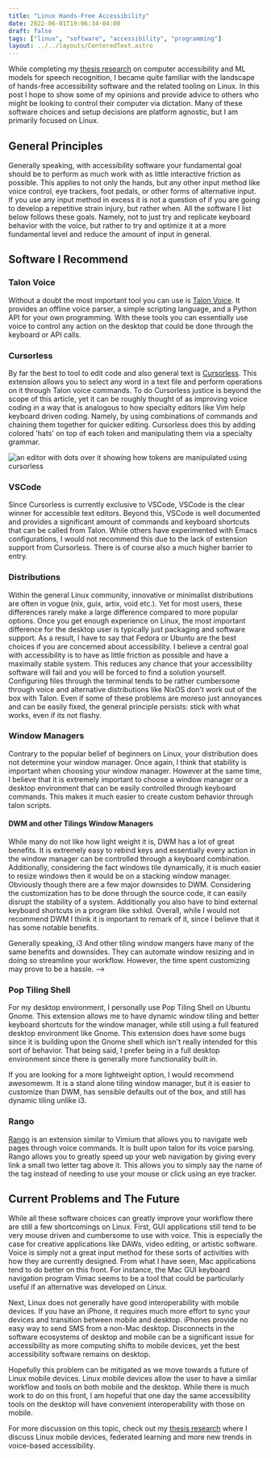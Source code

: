 ```yaml
---
title: "Linux Hands-Free Accessibility"
date: 2022-06-01T19:06:34-04:00
draft: false
tags: ["linux", "software", "accessibility", "programming"]
layout: ../../layouts/CenteredText.astro
---
```


While completing my [thesis research](https://github.com/c-loftus/princeton-Thesis) on computer accessibility and ML models for speech recognition, I became quite familiar with the landscape of hands-free accessibility software and the related tooling on Linux. In this post I hope to show some of my opinions and provide advice to others who might be looking to control their computer via dictation. Many of these software choices and setup decisions are platform agnostic, but I am primarily focused on Linux.

## General Principles

Generally speaking, with accessibility software your fundamental goal should be to perform as much work with as little interactive friction as possible. This applies to not only the hands, but any other input method like voice control, eye trackers, foot pedals, or other forms of alternative input. If you use any input method in excess it is not a question of if you are going to develop a repetitive strain injury, but rather when. All the software I list below follows these goals. Namely, not to just try and replicate keyboard behavior with the voice, but rather to try and optimize it at a more fundamental level and reduce the amount of input in general.

## Software I Recommend

### Talon Voice

Without a doubt the most important tool you can use is [Talon Voice](https://talonvoice.com/). It provides an offline voice parser, a simple scripting language, and a Python API for your own programming. With these tools you can essentially use voice to control any action on the desktop that could be done through the keyboard or API calls.

### Cursorless

By far the best to tool to edit code and also general text is [Cursorless](https://github.com/cursorless-dev/cursorless). This extension allows you to select any word in a text file and perform operations on it through Talon voice commands. To do Cursorless justice is beyond the scope of this article, yet it can be roughly thought of as improving voice coding in a way that is analogous to how specialty editors like Vim help keyboard driven coding. Namely, by using combinations of commands and chaining them together for quicker editing. Cursorless does this by adding colored 'hats' on top of each token and manipulating them via a specialty grammar.

![an editor with dots over it showing how tokens are manipulated using cursorless](https://www.cursorless.org/docs/assets/images/tryWrapFine-9655118ff42de230357781ce5691079c.gif)

### VSCode

Since Cursorless is currently exclusive to VSCode, VSCode is the clear winner for accessible text editors. Beyond this, VSCode is well documented and provides a significant amount of commands and keyboard shortcuts that can be called from Talon. While others have experimented with Emacs configurations, I would not recommend this due to the lack of extension support from Cursorless. There is of course also a much higher barrier to entry.

### Distributions

Within the general Linux community, innovative or minimalist distributions are often in vogue (nix, guix, artix, void etc.). Yet for most users, these differences rarely make a large difference compared to more popular options. Once you get enough experience on Linux, the most important difference for the desktop user is typically just packaging and software support. As a result, I have to say that Fedora or Ubuntu are the best choices if you are concerned about accessibility. I believe a central goal with accessibility is to have as little friction as possible and have a maximally stable system. This reduces any chance that your accessibility software will fail and you will be forced to find a solution yourself. Configuring files through the terminal tends to be rather cumbersome through voice and alternative distributions like NixOS don't work out of the box with Talon. Even if some of these problems are moreso just annoyances and can be easily fixed, the general principle persists: stick with what works, even if its not flashy.

### Window Managers
Contrary to the popular belief of beginners on Linux, your distribution does not determine your window manager.  Once again, I think that stability is important when choosing your window manager. However at the same time, I believe that it is extremely important to choose a window manager or a desktop environment that can be easily controlled through keyboard commands. This makes it much easier to create custom behavior through talon   scripts.

#### DWM and other Tilings Window Managers
 While many do not like how light weight it is, DWM has a lot of great benefits. It is extremely easy to rebind keys and essentially every action in the window manager can be controlled through a keyboard combination. Additionally, considering the fact windows tile dynamically, it is much easier to resize windows then it would be on a stacking window manager. Obviously though there are a few major downsides to DWM. Considering the customization has to be done through the source code, it can easily disrupt the stability of a system. Additionally you also have to bind external keyboard shortcuts in a program like sxhkd.  Overall, while I would not recommend DWM  I think it is important to remark of it, since I believe that it has some notable benefits.

  Generally speaking, i3  And other tiling window mangers  have many of the same benefits and downsides.  They can automate window resizing and in doing so streamline your workflow. However, the time spent customizing may prove to be a hassle. -->

### Pop Tiling Shell

For my desktop environment, I personally use Pop Tiling Shell on Ubuntu Gnome. This extension allows me to have dynamic window tiling and better keyboard shortcuts for the window manager, while still using a full featured desktop environment like Gnome. This extension does have some bugs since it is building upon the Gnome shell which isn't really intended for this sort of behavior. That being said, I prefer being in a full desktop environment since there is generally more functionality built in.

If you are looking for a more lightweight option, I would recommend awesomewm. It is a stand alone tiling window manager, but it is easier to customize than DWM, has sensible defaults out of the box, and still has dynamic tiling unlike i3.

### Rango

[Rango](https://github.com/david-tejada/rango) is an extension similar to Vimium that allows you to navigate web pages through voice commands. It is built upon talon for its voice parsing. Rango allows you to greatly speed up your web navigation by giving every link a small two letter tag above it. This allows you to simply say the name of the tag instead of needing to use your mouse or click using an eye tracker.

## Current Problems and The Future

While all these software choices can greatly improve your workflow there are still a few shortcomings on Linux. First, GUI applications still tend to be very mouse driven and cumbersome to use with voice. This is especially the case for creative applications like DAWs, video editing, or artistic software. Voice is simply not a great input method for these sorts of activities with how they are currently designed. From what I have seen, Mac applications tend to do better on this front. For instance, the Mac GUI keyboard navigation program Vimac seems to be a tool that could be particularly useful if an alternative was developed on Linux.

Next, Linux does not generally have good interoperability with mobile devices. If you have an iPhone, it requires much more effort to sync your devices and transition between mobile and desktop. iPhones provide no easy way to send SMS from a non-Mac desktop. Disconnects in the software ecosystems of desktop and mobile can be a significant issue for accessibility as more computing shifts to mobile devices, yet the best accessibility software remains on desktop.

Hopefully this problem can be mitigated as we move towards a future of Linux mobile devices. Linux mobile devices allow the user to have a similar workflow and tools on both mobile and the desktop. While there is much work to do on this front, I am hopeful that one day the same accessibility tools on the desktop will have convenient interoperability with those on mobile.

For more discussion on this topic, check out my [thesis research](https://github.com/c-loftus/princeton-Thesis) where I discuss Linux mobile devices, federated learning and more new trends in voice-based accessibility.